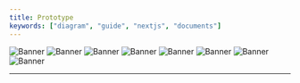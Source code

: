 ```yaml
---
title: Prototype
keywords: ["diagram", "guide", "nextjs", "documents"]
---
```


![Banner](/images/prototype1.png "usecase")
![Banner](/images/prototype2.png "usecase")
![Banner](/images/prototype3.png "usecase")
![Banner](/images/prototype4.png "usecase")
![Banner](/images/prototype5.png "usecase")
![Banner](/images/prototype6.png "usecase")
![Banner](/images/prototype7.png "usecase")
![Banner](/images/prototype8.png "usecase")

<hr />


